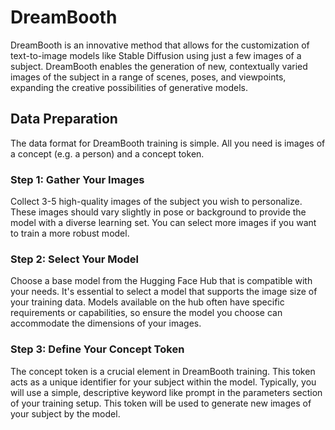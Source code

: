# DreamBooth

DreamBooth is an innovative method that allows for the customization of text-to-image 
models like Stable Diffusion using just a few images of a subject. 
DreamBooth enables the generation of new, contextually varied images of the 
subject in a range of scenes, poses, and viewpoints, expanding the creative 
possibilities of generative models.


## Data Preparation

The data format for DreamBooth training is simple. All you need is images of a concept (e.g. a person) and a concept token.

### Step 1: Gather Your Images

Collect 3-5 high-quality images of the subject you wish to personalize. 
These images should vary slightly in pose or background to provide the model with a 
diverse learning set. You can select more images if you want to train a more robust model.


### Step 2: Select Your Model

Choose a base model from the Hugging Face Hub that is compatible with your needs. 
It's essential to select a model that supports the image size of your training data. 
Models available on the hub often have specific requirements or capabilities, 
so ensure the model you choose can accommodate the dimensions of your images.


### Step 3: Define Your Concept Token

The concept token is a crucial element in DreamBooth training. 
This token acts as a unique identifier for your subject within the model. 
Typically, you will use a simple, descriptive keyword like prompt in the parameters 
section of your training setup. This token will be used to generate new images of 
your subject by the model.
